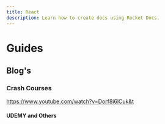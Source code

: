 ```yaml
---
title: React
description: Learn how to create docs using Rocket Docs.
---
```




# Guides





## Blog's





### Crash Courses

https://www.youtube.com/watch?v=Dorf8i6lCuk&t


#### UDEMY and Others